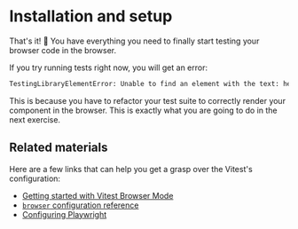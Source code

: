 # Installation and setup

<EpicVideo url="https://www.epicweb.dev/workshops/react-component-testing-with-vitest/vitest-browser-mode/installation-and-setup/solution" />

That's it! :tada: You have everything you need to finally start testing your browser code in the browser.

If you try running tests right now, you will get an error:

```txt nonumber nocopy
TestingLibraryElementError: Unable to find an element with the text: hello world. This could be because the text is broken up by multiple elements. In this case, you can provide a function for your text matcher to make your matcher more flexible.
```

This is because you have to refactor your test suite to correctly render your component in the browser. This is exactly what you are going to do in the next exercise.

## Related materials

Here are a few links that can help you get a grasp over the Vitest's configuration:

- [Getting started with Vitest Browser Mode](https://vitest.dev/guide/browser/)
- [`browser` configuration reference](https://vitest.dev/guide/browser/config.html)
- [Configuring Playwright](https://vitest.dev/guide/browser/playwright.html)
